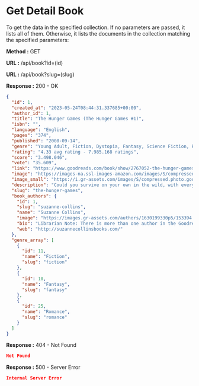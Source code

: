 
# Get Detail Book

To get the data in the specified collection. If no parameters are passed, it lists all of them.
Otherwise, it lists the documents in the collection matching the specified parameters:

**Method :** <Badge variant="success">GET</Badge>

**URL :** <Badge variant="dark">/api/book?id=(id)</Badge>

**URL :** <Badge variant="dark">/api/book?slug=(slug)</Badge>

**Response :** <BadgeOutline variant="success">200 - OK</BadgeOutline>

```json
{
  "id": 1,
  "created_at": "2023-05-24T08:44:31.337685+00:00",
  "author_id": 1,
  "title": "The Hunger Games (The Hunger Games #1)",
  "isbn": "",
  "language": "English",
  "pages": "374",
  "published": "2008-09-14",
  "genre": "Young Adult, Fiction, Dystopia, Fantasy, Science Fiction, Romance, Adventure",
  "rating": "4.33 avg rating - 7.985.168 ratings",
  "score": "3.498.046",
  "vote": "35.609",
  "link": "https://www.goodreads.com/book/show/2767052-the-hunger-games",
  "image": "https://images-na.ssl-images-amazon.com/images/S/compressed.photo.goodreads.com/books/1586722975i/2767052.jpg",
  "image_small": "https://i.gr-assets.com/images/S/compressed.photo.goodreads.com/books/1586722975i/2767052._SX50_.jpg",
  "description": "Could you survive on your own in the wild, with every one out to make sure you don't live to see the morning?In the ruins of a place once known as North America lies the nation of Panem, a shining Capitol surrounded by twelve outlying districts. The Capitol is harsh and cruel and keeps the districts in line by forcing them all to send one boy and one girl between the ages of twelve and eighteen to participate in the annual Hunger Games, a fight to the death on live TV. Sixteen-year-old Katniss Everdeen, who lives alone with her mother and younger sister, regards it as a death sentence when she steps forward to take her sister's place in the Games. But Katniss has been close to dead before—and survival, for her, is second nature. Without really meaning to, she becomes a contender. But if she is to win, she will have to start making choices that weight survival against humanity and life against love.",
  "slug": "the-hunger-games",
  "book_authors": {
    "id": 1,
    "slug": "suzanne-collins",
    "name": "Suzanne Collins",
    "image": "https://images.gr-assets.com/authors/1630199330p5/153394.jpg",
    "bio": "Librarian Note: There is more than one author in the Goodreads database with this name.Since 1991, Suzanne Collins has been busy writing for children’s television. She has worked on the staffs of several Nickelodeon shows, including the Emmy-nominated hit Clarissa Explains it All and The Mystery Files of Shelby Woo. For preschool viewers, she penned multiple stories for the Emmy-nominated Little Bear and Oswald. She also co-wrote the critically acclaimed Rankin/Bass Christmas special, Santa, Baby! Most recently she was the Head Writer for Scholastic Entertainment’s Clifford’s Puppy Days.While working on a Kids WB show called Generation O! she met children’s author James Proimos, who talked her into giving children’s books a try.Thinking one",
    "web": "http://suzannecollinsbooks.com/"
  },
  "genre_array": [
    {
      "id": 11,
      "name": "Fiction",
      "slug": "fiction"
    },
    {
      "id": 10,
      "name": "Fantasy",
      "slug": "fantasy"
    },
    {
      "id": 25,
      "name": "Romance",
      "slug": "romance"
    }
  ]
}
```

**Response :** <BadgeOutline variant="warning">404 - Not Found</BadgeOutline>

```json
Not Found
```

**Response :** <BadgeOutline variant="danger">500 - Server Error</BadgeOutline>

```json
Internal Server Error
```
